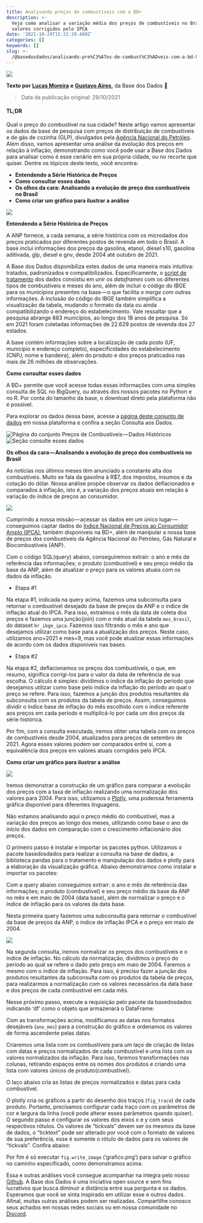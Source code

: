 ```yaml
---
title: Analisando preços de combustíveis com a BD+
description: >-
  Veja como analisar a variação média dos preços de combustíveis no Brasil com
  valores corrigidos pelo IPCA
date: '2021-10-29T15:22:29.489Z'
categories: []
keywords: []
slug: >-
  /@basedosdados/analisando-pre%C3%A7os-de-combust%C3%ADveis-com-a-bd-9524fadbdfb4
---
```

![](https://storage.googleapis.com/basedosdados-website/blog/analisando-precos-de-combustiveis-com-a-bd/image_0.jpg)

**Texto por** [**Lucas Moreira**](https://github.com/lucasnascm) **e** [**Gustavo Aires**](https://github.com/gustavoairestiago)**,** da Base dos Dados **💚**

> Data da publicação original: 29/10/2021

#### TL;DR

Qual o preço do combustível na sua cidade? Neste artigo vamos apresentar os dados da base de pesquisa com preços de distribuição de combustíveis e de gás de cozinha (GLP), divulgados pela [Agência Nacional do Petróleo](https://www.gov.br/anp/pt-br). Além disso, vamos apresentar uma análise da evolução dos preços em relação à inflação, demonstrando como você pode usar a Base dos Dados para analisar como é esse cenário em sua própria cidade, ou no recorte que quiser. Dentre os tópicos deste texto, você encontra:

* **Entendendo a Série Histórica de Preços**
* **Como consultar esses dados**
* **Os olhos da cara: Analisando a evolução de preço dos combustíveis no Brasil**
* **Como criar um gráfico para ilustrar a análise**

![](https://storage.googleapis.com/basedosdados-website/blog/analisando-precos-de-combustiveis-com-a-bd/image_1.gif)

**Entendendo a Série Histórica de Preços**

A ANP fornece, a cada semana, a série histórica com os microdados dos preços praticados por diferentes postos de revenda em todo o Brasil. A base inclui informações dos preços da gasolina, etanol, diesel s10, gasolina aditivada, glp, diesel e gnv, desde 2004 até outubro de 2021.

A Base dos Dados disponibiliza estes dados de uma maneira mais intuitiva: tratados, padronizados e compatibilizados. Especificamente, o [script de tratamento](https://github.com/basedosdados/mais/blob/master/bases/br_anp_precos_combustiveis/code/%5Bdados%5D_br_anp_preco_combustiveis.ipynb) dos dados consistiu em unir os *dataframes* com os diferentes tipos de combustíveis e meses do ano, além de incluir o código do IBGE para os municípios presentes na base — o que facilita o *merge* com outras informações. A inclusão do código do IBGE também simplifica a visualização da tabela, mudando o formato da data ou ainda compatibilizando o endereço do estabelecimento. Vale ressaltar que a pesquisa abrange 883 municípios, ao longo dos 18 anos de pesquisa. Só em 2021 foram coletadas informações de 22.629 postos de revenda dos 27 estados.

A base contém informações sobre a localização de cada posto (UF, município e endereço completo), especificidades do estabelecimento (CNPJ, nome e bandeira), além do produto e dos preços praticados nas mais de 26 milhões de observações.

**Como consultar esses dados**

A BD+ permite que você acesse todas essas informações com uma simples consulta de SQL no BigQuery, ou através dos nossos pacotes no Python e no R. Por conta do tamanho da base, o download direto pela plataforma não é possível.

Para explorar os dados dessa base, acesse a [página deste conjunto de dados](https://basedosdados.org/dataset/c962b5e4-e71c-4e7c-b172-5e70951be633) em nossa plataforma e confira a seção Consulta aos Dados.

![Página do conjunto Preços de Combustíveis — Dados Históricos](https://storage.googleapis.com/basedosdados-website/blog/analisando-precos-de-combustiveis-com-a-bd/image_2.png)![Seção consulte esses dados](https://storage.googleapis.com/basedosdados-website/blog/analisando-precos-de-combustiveis-com-a-bd/image_3.png)

**Os olhos da cara — Analisando a evolução de preço dos combustíveis no Brasil**

As notícias nos últimos meses têm anunciado a constante alta dos combustíveis. Muito se fala da gasolina à R$7, dos impostos, insumos e da cotação do dólar. Nossa análise propõe observar os dados deflacionados e comparados à inflação, isto é, a variação dos preços atuais em relação à variação do índice de preços ao consumidor.

![](https://storage.googleapis.com/basedosdados-website/blog/analisando-precos-de-combustiveis-com-a-bd/image_4.gif)

Cumprindo a nossa missão — acessar os dados em um único lugar — conseguimos captar dados do [Índice Nacional de Preços ao Consumidor Amplo (IPCA)](https://basedosdados.org/dataset/c58781fb-1177-448d-87ff-56b5cbf1735c), também disponíveis na BD+, além de manipular a nossa base de preços dos combustíveis da Agência Nacional do Petróleo, Gás Natural e Biocombustíveis (ANP).

Com o código SQL(query) abaixo, conseguiremos extrair: o ano e mês de referência das informações; o produto (combustível) e seu preço médio da base da ANP, além de atualizar o preço para os valores atuais com os dados da inflação.

* Etapa #1

Na etapa #1, indicada na query acima, fazemos uma subconsulta para retornar o combustível desejado da base de preços da ANP e o índice de inflação atual do IPCA. Para isso, extraímos o mês da data de coleta dos preços e fazemos uma junção(join) com o mês atual da tabela `mes_brasil`, do dataset `br_ibge_ipca`. Fazemos isso filtrando o mês e ano que desejamos utilizar como base para a atualização dos preços. Neste caso, utilizamos ano=2021 e mes=9, mas você pode atualizar essas informações de acordo com os dados disponíveis nas bases.

* Etapa #2

Na etapa #2, deflacionamos os preços dos combustíveis, o que, em resumo, significa corrigi-los para o valor da data de referência de sua escolha. O cálculo é simples: dividimos o índice da inflação do período que desejamos utilizar como base pelo índice da inflação do período ao qual o preço se refere. Para isso, fazemos a junção dos produtos resultantes da subconsulta com os produtos da tabela de preços. Assim, conseguimos dividir o índice base de inflação do mês escolhido com o índice referente aos preços em cada período e multiplicá-lo por cada um dos preços da série histórica.

Por fim, com a consulta executada, iremos obter uma tabela com os preços de combustíveis desde 2004, atualizados para preços de setembro de 2021. Agora esses valores podem ser comparados entre si, com a equivalência dos preços em valores atuais corrigidos pelo IPCA.

**Como criar um gráfico para ilustrar a análise**

![](https://storage.googleapis.com/basedosdados-website/blog/analisando-precos-de-combustiveis-com-a-bd/image_5.png)

Iremos demonstrar a construção de um gráfico para comparar a evolução dos preços com a taxa de inflação realizando uma normalização dos valores para 2004. Para isso, utilizamos o [Plotly](https://plotly.com/python/), uma poderosa ferramenta gráfica disponível para diferentes linguagens.

Não estamos analisando aqui o preço médio do combustível, mas a variação dos preços ao longo dos meses, utilizando como base o ano de início dos dados em comparação com o crescimento inflacionário dos preços.

O primeiro passo é instalar e importar os pacotes python. Utilizamos o pacote basedosdados para realizar a consulta na base de dados, a biblioteca pandas para o tratamento e manipulação dos dados e plotly para a elaboração da visualização gráfica. Abaixo demonstramos como instalar e importar os pacotes:

Com a query abaixo conseguimos extrair: o ano e mês de referência das informações; o produto (combustível) e seu preço médio da base da ANP no mês e em maio de 2004 (data base), além de normalizar o preço e o índice de inflação para os valores da data base.

Nesta primeira query fazemos uma subconsulta para retornar o combustível da base de preços da ANP, o índice de inflação IPCA e o preço em maio de 2004.

![](https://storage.googleapis.com/basedosdados-website/blog/analisando-precos-de-combustiveis-com-a-bd/image_6.png)

Na segunda consulta, iremos normalizar os preços dos combustíveis e o índice de inflação. No cálculo da normalização, dividimos o preço do período ao qual se refere o dado pelo preço em maio de 2004. Faremos o mesmo com o índice de inflação. Para isso, é preciso fazer a junção dos produtos resultantes da subconsulta com os produtos da tabela de preços, para realizarmos a normalização com os valores necessários da data base e dos preços de cada combustível em cada mês.

Nesse próximo passo, execute a requisição pelo pacote da basedosdados indicando ‘df’ como o objeto que armazenará o DataFrame:

Com as transformações acima, modificamos as datas nos formatos desejáveis (`ano_mes`) para a construção do gráfico e ordenamos os valores de forma ascendente pelas datas.

Criaremos uma lista com os combustíveis para um laço de criação de listas com datas e preços normalizados de cada combustível e uma lista com os valores normalizados da inflação. Para isso, faremos transformações nas colunas, retirando espaços entre os nomes dos produtos e criando uma lista com valores únicos de produto(combustível).

O laço abaixo cria as listas de preços normalizados e datas para cada combustível.

O plotly cria os gráficos a partir do desenho dos traços (`fig_trace`) de cada produto. Portanto, precisamos configurar cada traço com os parâmetros de cor e largura da linha (você pode alterar esses parâmetros quando quiser). O segundo passo é configurar os valores dos eixos x e y com seus respectivos rótulos. Os valores de “tickvals” devem ser os mesmos da base de dados, o “ticktext” pode ser alterado por você com o formato de valores de sua preferência, esse é somente o rótulo de dados para os valores de “tickvals”. Confira abaixo:

Por fim é só executar `fig.write_image` (‘grafico.png’) para salvar o gráfico no caminho especificado, como demonstramos acima.

Essa e outras análises você consegue acompanhar na íntegra pelo nosso [Github](https://github.com/basedosdados/analises). A Base dos Dados é uma iniciativa open source e sem fins lucrativos que busca diminuir a distância entre sua pergunta e os dados. Esperamos que você se sinta inspirado em utilizar esse e outros dados. Afinal, muitas outras análises podem ser realizadas. Compartilhe conosco seus achados em nossas redes sociais ou em nossa comunidade no [Discord](https://discord.gg/WzzzQs9T).
